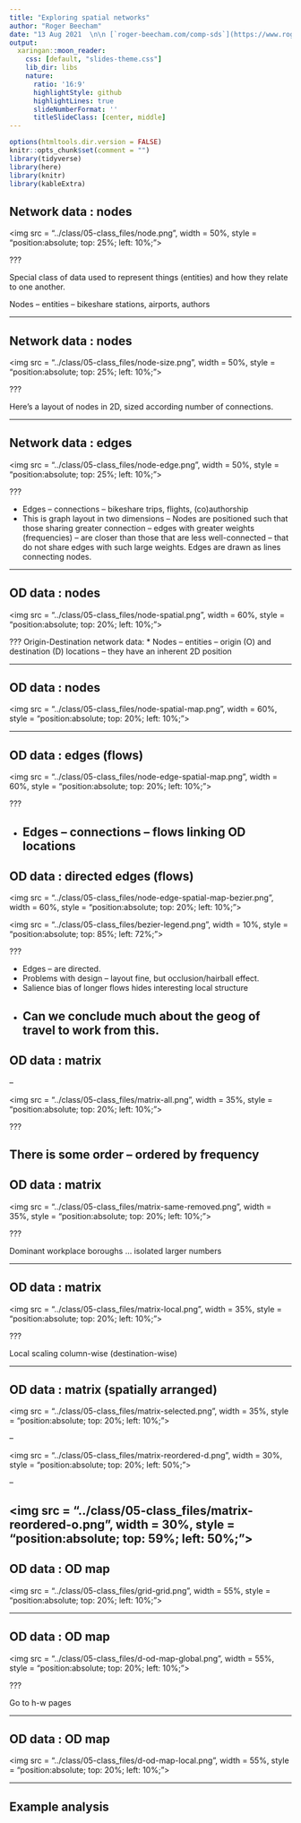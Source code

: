 ```yaml
---
title: "Exploring spatial networks"
author: "Roger Beecham"
date: "13 Aug 2021  \n\n [`roger-beecham.com/comp-sds`](https://www.roger-beecham.com/comp-sds/)"
output:
  xaringan::moon_reader:
    css: [default, "slides-theme.css"]
    lib_dir: libs
    nature:
      ratio: '16:9'
      highlightStyle: github
      highlightLines: true
      slideNumberFormat: ''
      titleSlideClass: [center, middle]
---
```


```r
options(htmltools.dir.version = FALSE)
knitr::opts_chunk$set(comment = "")
library(tidyverse)
library(here)
library(knitr)
library(kableExtra)
```


## Network data : nodes

<img src = "../class/05-class_files/node.png", width = 50%, style = "position:absolute; top: 25%; left: 10%;"></img>

???

Special class of data used to represent things (entities) and how they relate to one another.

Nodes -- entities -- bikeshare stations, airports, authors

---


## Network data : nodes

<img src = "../class/05-class_files/node-size.png", width = 50%, style = "position:absolute; top: 25%; left: 10%;"></img>

???

Here's a layout of nodes in 2D, sized according number of connections.

---


## Network data : edges

<img src = "../class/05-class_files/node-edge.png", width = 50%, style = "position:absolute; top: 25%; left: 10%;"></img>

???

* Edges -- connections -- bikeshare trips, flights, (co)authorship
* This is graph layout in two dimensions -- Nodes are positioned such that those sharing greater connection – edges with greater weights (frequencies) – are closer than those that are less well-connected – that do not share edges with such large weights. Edges are drawn as lines connecting nodes.

---

##  OD data : nodes

<img src = "../class/05-class_files/node-spatial.png", width = 60%, style = "position:absolute; top: 20%; left: 10%;"></img>

???
Origin-Destination network data:
* Nodes -- entities -- origin (O) and destination (D) locations -- they have an inherent 2D position


---

## OD data : nodes

<img src = "../class/05-class_files/node-spatial-map.png", width = 60%, style = "position:absolute; top: 20%; left: 10%;"></img>


---

## OD data : edges (flows)

<img src = "../class/05-class_files/node-edge-spatial-map.png", width = 60%, style = "position:absolute; top: 20%; left: 10%;"></img>

???

* Edges -- connections -- flows linking OD locations
---

## OD data : directed edges (flows)

<img src = "../class/05-class_files/node-edge-spatial-map-bezier.png", width = 60%, style = "position:absolute; top: 20%; left: 10%;"></img>

<img src = "../class/05-class_files/bezier-legend.png", width = 10%, style = "position:absolute; top: 85%; left: 72%;"></img>

???

* Edges -- are directed.
* Problems with design -- layout fine, but occlusion/hairball effect.
* Salience bias of longer flows hides interesting local structure
* Can we conclude much about the geog of travel to work from this.
---


## OD data : matrix

--

<img src = "../class/05-class_files/matrix-all.png", width = 35%, style = "position:absolute; top: 20%; left: 10%;"></img>


???

There is some order -- ordered by frequency
---

## OD data : matrix

<img src = "../class/05-class_files/matrix-same-removed.png", width = 35%, style = "position:absolute; top: 20%; left: 10%;"></img>

???

Dominant workplace boroughs ... isolated larger numbers

---


## OD data : matrix

<img src = "../class/05-class_files/matrix-local.png", width = 35%, style = "position:absolute; top: 20%; left: 10%;"></img>

???

Local scaling column-wise (destination-wise)

---

## OD data : matrix (spatially arranged)

<img src = "../class/05-class_files/matrix-selected.png", width = 35%, style = "position:absolute; top: 20%; left: 10%;"></img>

--

<img src = "../class/05-class_files/matrix-reordered-d.png", width = 30%, style = "position:absolute; top: 20%; left: 50%;"></img>

--

<img src = "../class/05-class_files/matrix-reordered-o.png", width = 30%, style = "position:absolute; top: 59%; left: 50%;"></img>
---


## OD data : OD map

<img src = "../class/05-class_files/grid-grid.png", width = 55%, style = "position:absolute; top: 20%; left: 10%;"></img>

---

## OD data : OD map

<img src = "../class/05-class_files/d-od-map-global.png", width = 55%, style = "position:absolute; top: 20%; left: 10%;"></img>

???

Go to h-w pages

---

## OD data : OD map

<img src = "../class/05-class_files/d-od-map-local.png", width = 55%, style = "position:absolute; top: 20%; left: 10%;"></img>

---

## Example analysis
